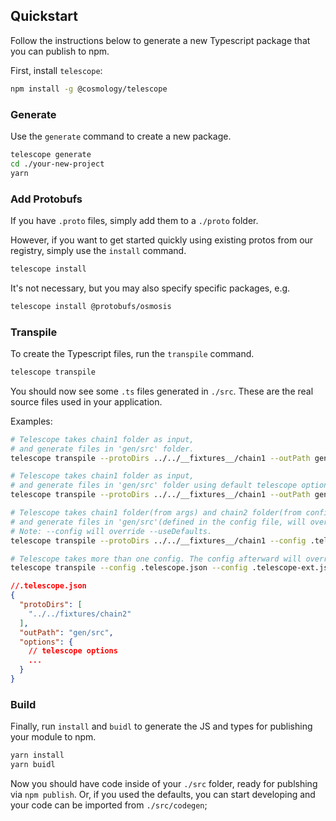 ## Quickstart

Follow the instructions below to generate a new Typescript package that you can publish to npm.

First, install `telescope`:

```sh
npm install -g @cosmology/telescope
```

### Generate

Use the `generate` command to create a new package.

```sh
telescope generate
cd ./your-new-project
yarn
```

### Add Protobufs

If you have `.proto` files, simply add them to a `./proto` folder.

However, if you want to get started quickly using existing protos from our registry, simply use the `install` command.

```sh
telescope install
```

It's not necessary, but you may also specify specific packages, e.g.

```sh
telescope install @protobufs/osmosis
```

### Transpile

To create the Typescript files, run the `transpile` command.

```sh
telescope transpile
```

You should now see some `.ts` files generated in `./src`. These are the real source files used in your application.

Examples:

```sh
# Telescope takes chain1 folder as input,
# and generate files in 'gen/src' folder.
telescope transpile --protoDirs ../../__fixtures__/chain1 --outPath gen/src
```

```sh
# Telescope takes chain1 folder as input,
# and generate files in 'gen/src' folder using default telescope options.
telescope transpile --protoDirs ../../__fixtures__/chain1 --outPath gen/src --useDefaults
```

```sh
# Telescope takes chain1 folder(from args) and chain2 folder(from config) as input,
# and generate files in 'gen/src'(defined in the config file, will override outPath in args) folder using a config file.
# Note: --config will override --useDefaults.
telescope transpile --protoDirs ../../__fixtures__/chain1 --config .telescope.json
```

```sh
# Telescope takes more than one config. The config afterward will override those in front. In this case values in .telescope-ext.json will override those in .telescope.json.
telescope transpile --config .telescope.json --config .telescope-ext.json
```

```json
//.telescope.json
{
  "protoDirs": [
    "../../fixtures/chain2"
  ],
  "outPath": "gen/src",
  "options": {
    // telescope options
    ...
  }
}
```

### Build

Finally, run `install` and `buidl` to generate the JS and types for publishing your module to npm.

```sh
yarn install
yarn buidl
```

Now you should have code inside of your `./src` folder, ready for publshing via `npm publish`. Or, if you used the defaults, you can start developing and your code can be imported from `./src/codegen`;
